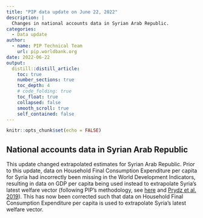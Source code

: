 ```yaml
---
title: "PIP data update on June 22, 2022"
description: |
  Changes in national accounts data in Syrian Arab Republic.
categories:
  - Data update
author:
  - name: PIP Technical Team
    url: pip.worldbank.org
date: 2022-06-22
output:
  distill::distill_article:
    toc: true
    number_sections: true
    toc_depth: 4
    # code_folding: true
    toc_float: true
    collapsed: false
    smooth_scroll: true
    self_contained: false
---
```


```r
knitr::opts_chunk$set(echo = FALSE)
```

## National accounts data in Syrian Arab Republic

This update changed extrapolated estimates for Syrian Arab Republic. Prior to
this update, data on Household Final Consumption Expenditure per capita for
Syria had incorrectly been missing in the World Development Indicators,
resulting in data on GDP per capita being used instead to extrapolate Syria's
latest welfare vector (following PIP's methodology, see
[here](https://worldbank.github.io/PIP-Methodology/lineupestimates.html#nationalaccounts)
and [Prydz et al.
2019](https://documents1.worldbank.org/curated/en/664751553100573765/pdf/135460-WP-PUBLIC-Disclosed-3-21-2019.pdf)).
This has now been corrected such that data on Household Final Consumption
Expenditure per capita is used to extrapolate Syria's latest welfare vector.
